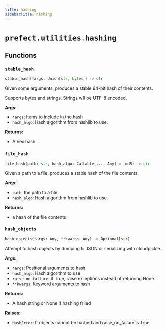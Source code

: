 ```yaml
---
title: hashing
sidebarTitle: hashing
---
```


# `prefect.utilities.hashing`

## Functions

### `stable_hash` <sup><a href="https://github.com/prefecthq/prefect/blob/main/src/prefect/utilities/hashing.py#L14"><Icon icon="github" size="14" /></a></sup>

```python
stable_hash(*args: Union[str, bytes]) -> str
```


Given some arguments, produces a stable 64-bit hash of their contents.

Supports bytes and strings. Strings will be UTF-8 encoded.

**Args:**
- `*args`: Items to include in the hash.
- `hash_algo`: Hash algorithm from hashlib to use.

**Returns:**
- A hex hash.


### `file_hash` <sup><a href="https://github.com/prefecthq/prefect/blob/main/src/prefect/utilities/hashing.py#L34"><Icon icon="github" size="14" /></a></sup>

```python
file_hash(path: str, hash_algo: Callable[..., Any] = _md5) -> str
```


Given a path to a file, produces a stable hash of the file contents.

**Args:**
- `path`: the path to a file
- `hash_algo`: Hash algorithm from hashlib to use.

**Returns:**
- a hash of the file contents


### `hash_objects` <sup><a href="https://github.com/prefecthq/prefect/blob/main/src/prefect/utilities/hashing.py#L48"><Icon icon="github" size="14" /></a></sup>

```python
hash_objects(*args: Any, **kwargs: Any) -> Optional[str]
```


Attempt to hash objects by dumping to JSON or serializing with cloudpickle.

**Args:**
- `*args`: Positional arguments to hash
- `hash_algo`: Hash algorithm to use
- `raise_on_failure`: If True, raise exceptions instead of returning None
- `**kwargs`: Keyword arguments to hash

**Returns:**
- A hash string or None if hashing failed

**Raises:**
- `HashError`: If objects cannot be hashed and raise_on_failure is True

